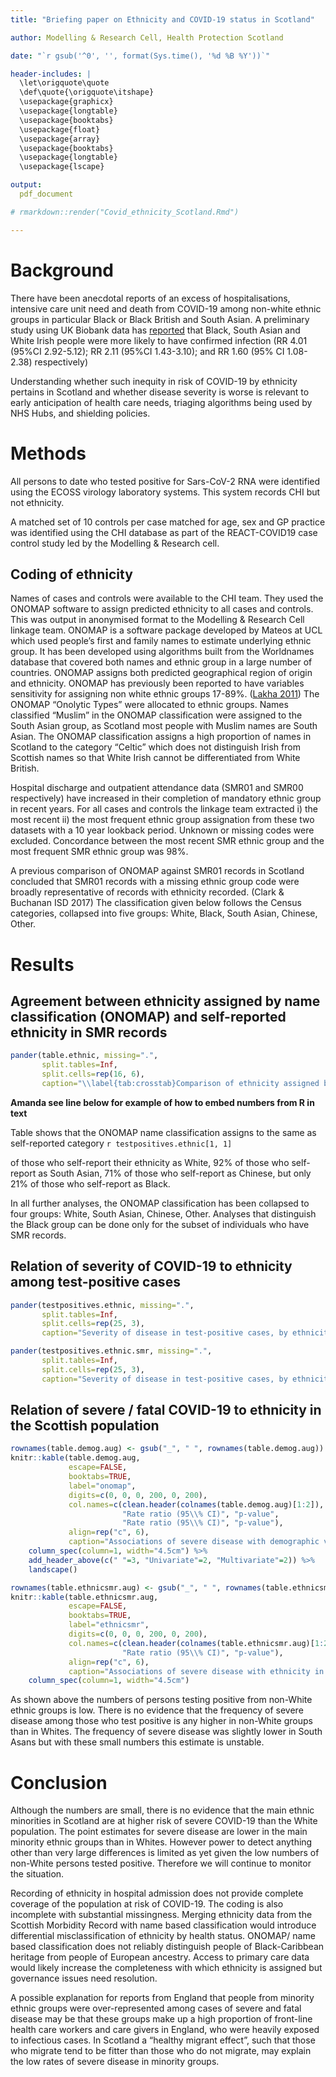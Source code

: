---
title: "Briefing paper on Ethnicity and COVID-19 status in Scotland"

author: Modelling & Research Cell, Health Protection Scotland 

date: "`r gsub('^0', '', format(Sys.time(), '%d %B %Y'))`"

header-includes: |
  \let\origquote\quote
  \def\quote{\origquote\itshape}
  \usepackage{graphicx}
  \usepackage{longtable}
  \usepackage{booktabs}
  \usepackage{float}
  \usepackage{array}
  \usepackage{booktabs}
  \usepackage{longtable}
  \usepackage{lscape}

output:
  pdf_document

# rmarkdown::render("Covid_ethnicity_Scotland.Rmd")

---

# Background
There have been anecdotal reports of an excess of hospitalisations, intensive care unit need and death from COVID-19 among non-white ethnic groups in particular Black or Black British and South Asian.  A preliminary study using UK Biobank data has [reported](http://medrxiv.org/cgi/content/short/2020.04.22.20075663) that Black, South Asian and White Irish people were more likely to have confirmed infection (RR 4.01 (95%CI 2.92-5.12); RR 2.11 (95%CI 1.43-3.10); and RR 1.60 (95% CI 1.08-2.38) respectively) 

Understanding whether such inequity in risk of COVID-19 by ethnicity pertains in Scotland and whether disease severity is worse is relevant to early anticipation of health care needs, triaging algorithms being used by NHS Hubs, and shielding policies.

# Methods 
All persons to date  who tested positive  for Sars-CoV-2 RNA were identified using the ECOSS virology laboratory systems. This system records CHI but not ethnicity.

A matched set of 10 controls per case matched for age, sex and GP practice was identified using the CHI database as part of the REACT-COVID19 case control study led by the Modelling & Research cell. 

## Coding of ethnicity
Names of cases and controls were available to the CHI team. They used the ONOMAP software to assign predicted ethnicity to all cases and controls. This was output in anonymised format to the Modelling & Research Cell linkage team. ONOMAP is a software package developed by Mateos at UCL which used people's first and family names to estimate underlying ethnic group. It has been developed using algorithms built from the Worldnames database that covered both names and ethnic group in a large number of countries. ONOMAP assigns both predicted geographical region of origin and ethnicity. ONOMAP has previously been reported to have variables sensitivity for assigning non white ethnic groups 17-89%. ([Lakha 2011](https://www.ncbi.nlm.nih.gov/pubmed/21907365)) The ONOMAP "Onolytic Types" were allocated to ethnic groups. Names classified "Muslim" in the ONOMAP classification were assigned to the South Asian group, as Scotland most people with Muslim names are South Asian.  The ONOMAP classification assigns a high proportion of names in Scotland to the category "Celtic" which does not distinguish Irish from Scottish names so that White Irish cannot be differentiated from White British.

Hospital discharge and outpatient attendance data (SMR01 and SMR00 respectively) have increased in their completion of mandatory ethnic group in recent years. For all cases and controls the linkage team extracted i) the most recent ii) the most frequent ethnic group assignation from these two datasets  with a 10 year lookback period. Unknown or missing codes were excluded.  Concordance between the most recent SMR ethnic group   and the most frequent  SMR ethnic group was 98%. 

A previous comparison of ONOMAP against SMR01 records in Scotland concluded that SMR01 records with a missing ethnic group code were broadly representative of records with ethnicity recorded.  (Clark & Buchanan ISD 2017)
The classification given below follows the Census categories, collapsed into five groups: White, Black, South Asian, Chinese, Other. 

# Results

## Agreement between ethnicity assigned by name classification (ONOMAP) and self-reported ethnicity in  SMR records

```{r ethnic, echo=FALSE, warning=FALSE, message=FALSE}

pander(table.ethnic, missing=".",
       split.tables=Inf,
       split.cells=rep(16, 6), 
       caption="\\label{tab:crosstab}Comparison of ethnicity assigned by ONOMAP name classification (rows) with ethnicity assigned in SMR  records (columns)")

```

**Amanda see line below for example of how to embed numbers from R in text**

Table \ref{tab:crosstab} shows that the ONOMAP name classification assigns to the same as self-reported category `r testpositives.ethnic[1, 1]` 


of those who self-report their ethnicity as White, 92% of those who self-report as South Asian, 71% of those who self-report as Chinese, but only 21% of those who self-report as Black.  

In all further analyses, the ONOMAP classification has been collapsed to four groups: White, South Asian, Chinese, Other.  Analyses that distinguish the Black group can be done only for the subset of individuals who have SMR records. 


## Relation of severity of COVID-19 to ethnicity among test-positive cases


```{r testpositives.ethnic, echo=FALSE, warning=FALSE, message=FALSE}

pander(testpositives.ethnic, missing=".",
       split.tables=Inf,
       split.cells=rep(25, 3), 
       caption="Severity of disease in test-positive cases, by ethnicity assigned from ONOMAP name classification")

```

```{r testpositives.ethnic.smr, echo=FALSE, warning=FALSE, message=FALSE}

pander(testpositives.ethnic.smr, missing=".",
       split.tables=Inf,
       split.cells=rep(25, 3), 
       caption="Severity of disease in test-positive cases, by ethnicity assigned in SMR records")

```

## Relation of severe / fatal COVID-19 to ethnicity in the Scottish population

```{r onomap, echo=FALSE, warning=FALSE, message=FALSE}

rownames(table.demog.aug) <- gsub("_", " ", rownames(table.demog.aug))
knitr::kable(table.demog.aug,
             escape=FALSE, 
             booktabs=TRUE,
             label="onomap",
             digits=c(0, 0, 0, 200, 0, 200), 
             col.names=c(clean.header(colnames(table.demog.aug)[1:2]),
                         "Rate ratio (95\\% CI)", "p-value",
                         "Rate ratio (95\\% CI)", "p-value"),
             align=rep("c", 6), 
             caption="Associations of severe disease with demographic variables including ethnicity based on name classification") %>%
    column_spec(column=1, width="4.5cm") %>%
    add_header_above(c(" "=3, "Univariate"=2, "Multivariate"=2)) %>%
    landscape()
```

```{r ethnicsmr, echo=FALSE, warning=FALSE, message=FALSE}

rownames(table.ethnicsmr.aug) <- gsub("_", " ", rownames(table.ethnicsmr.aug))
knitr::kable(table.ethnicsmr.aug,
             escape=FALSE, 
             booktabs=TRUE,
             label="ethnicsmr",
             digits=c(0, 0, 0, 200, 0, 200), 
             col.names=c(clean.header(colnames(table.ethnicsmr.aug)[1:2]),
                         "Rate ratio (95\\% CI)", "p-value"),
             align=rep("c", 6), 
             caption="Associations of severe disease with ethnicity in those with ethnicity recorded in Scottish Morbidity record") %>%
    column_spec(column=1, width="4.5cm")
```


As shown above the numbers of persons testing positive from non-White ethnic groups is low. There is no evidence that the frequency of severe disease among those who test positive is any higher in non-White groups than in Whites. The frequency of severe disease was slightly lower in South Asans but with these small numbers this estimate is unstable. 

# Conclusion
Although the numbers are small, there is no evidence that the main ethnic minorities in Scotland are at higher risk of severe COVID-19 than the  White  population. The point estimates for severe disease are lower in the main minority ethnic groups than in Whites.  However power to detect anything other than very large differences is limited as yet given the low numbers of non-White persons tested positive.  Therefore we will continue to monitor the situation. 

Recording of ethnicity in hospital admission does not provide complete coverage of the population at risk of COVID-19.  The coding is also incomplete with substantial missingness.  Merging ethnicity data from the Scottish Morbidity Record with name based classification would introduce differential misclassification of ethnicity by health status.  ONOMAP/ name based classification does not reliably distinguish people of Black-Caribbean heritage from people of European ancestry.  Access to primary care data would likely increase the completeness with which ethnicity is assigned but governance issues need resolution.

A possible explanation for reports from England that people from minority ethnic groups were over-represented among cases of severe and fatal disease may be that these groups make up a high proportion of front-line health care workers and care givers in England, who were heavily exposed to infectious cases.  In Scotland a "healthy migrant effect", such that those who migrate tend to be fitter than those who do not migrate, may explain the low rates of severe disease in minority groups.  
